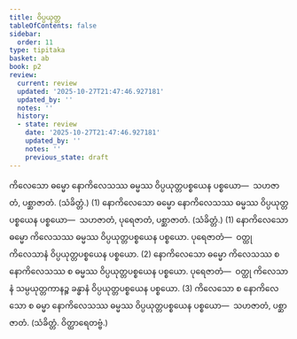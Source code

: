 ```yaml
---
title: ဝိပ္ပယုတ္တ
tableOfContents: false
sidebar:
  order: 11
type: tipitaka
basket: ab
book: p2
review:
  current: review
  updated: '2025-10-27T21:47:46.927181'
  updated_by: ''
  notes: ''
  history:
  - state: review
    date: '2025-10-27T21:47:46.927181'
    updated_by: ''
    notes: ''
    previous_state: draft
---
```



<ReviewStatus review={frontmatter.review} showDetails={true} />

<HypothesisAnnotation frontmatter={frontmatter} />

<DynamicBreadcrumb />

<Division number="29" book="p2" e="ch" v="38" p="377">

<Paragraph number="3887" book="p2">
ကိလေသော ဓမ္မော နောကိလေသဿ ဓမ္မဿ ဝိပ္ပယုတ္တပစ္စယေန ပစ္စယော—  သဟဇာတံ, ပစ္ဆာဇာတံ. (သံခိတ္တံ.) (1)
</Paragraph>

<Paragraph number="3888" book="p2">
နောကိလေသော ဓမ္မော နောကိလေသဿ ဓမ္မဿ ဝိပ္ပယုတ္တပစ္စယေန ပစ္စယော—  သဟဇာတံ, ပုရေဇာတံ, ပစ္ဆာဇာတံ. (သံခိတ္တံ.) (1)
</Paragraph>

<Paragraph number="3889" book="p2">
နောကိလေသော ဓမ္မော ကိလေသဿ ဓမ္မဿ ဝိပ္ပယုတ္တပစ္စယေန ပစ္စယော. <Emphasis>ပုရေဇာတံ</Emphasis>—  ဝတ္ထု ကိလေသာနံ ဝိပ္ပယုတ္တပစ္စယေန ပစ္စယော. (2)
</Paragraph>

<Paragraph number="3890" book="p2">
နောကိလေသော ဓမ္မော ကိလေသဿ စ နောကိလေသဿ စ ဓမ္မဿ ဝိပ္ပယုတ္တပစ္စယေန ပစ္စယော. <Emphasis>ပုရေဇာတံ</Emphasis>—  ဝတ္ထု ကိလေသာနံ သမ္ပယုတ္တကာနဉ္စ ခန္ဓာနံ ဝိပ္ပယုတ္တပစ္စယေန ပစ္စယော. (3)
</Paragraph>

<Paragraph number="3891" book="p2">
ကိလေသော စ နောကိလေသော စ ဓမ္မာ နောကိလေသဿ ဓမ္မဿ ဝိပ္ပယုတ္တပစ္စယေန ပစ္စယော—  သဟဇာတံ, ပစ္ဆာဇာတံ. (သံခိတ္တံ. ဝိတ္ထာရေတဗ္ဗံ.)
</Paragraph>
</Division>